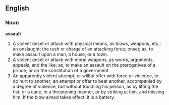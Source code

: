 ==English==

===Noun===

'''assault'''

#A violent onset or attack with physical means, as blows, weapons, etc.; an onslaught; the rush or charge of an attacking force; onset; as, to make assault upon a man, a house, or a town.
#A violent onset or attack with moral weapons, as words, arguments, appeals, and the like; as, to make an assault on the prerogatives of a prince, or on the constitution of a government.
#An apparently violent attempt, or willful offer with force or violence, to do hurt to another; an attempt or offer to beat another, accompanied by a degree of violence, but without touching his person, as by lifting the fist, or a cane, in a threatening manner, or by striking at him, and missing him. If the blow aimed takes effect, it is a battery.